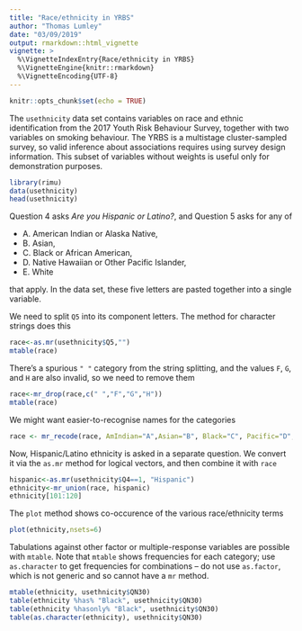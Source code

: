 ```yaml
---
title: "Race/ethnicity in YRBS"
author: "Thomas Lumley"
date: "03/09/2019"
output: rmarkdown::html_vignette
vignette: >
  %\VignetteIndexEntry{Race/ethnicity in YRBS}
  %\VignetteEngine{knitr::rmarkdown}
  %\VignetteEncoding{UTF-8}
---
```


```r
knitr::opts_chunk$set(echo = TRUE)
```

The `usethnicity` data set contains variables on race and ethnic identification from the 2017 Youth Risk Behaviour Survey, together with two variables on smoking behaviour.  The YRBS is a multistage cluster-sampled survey, so valid inference about associations requires using survey design information. This subset of variables without weights is useful only for demonstration purposes. 

```r
library(rimu)
data(usethnicity)
head(usethnicity)
```

Question 4 asks *Are you Hispanic or Latino?*, and Question 5 asks for any of  

- A. American Indian or Alaska Native, 
- B. Asian, 
- C. Black or African American, 
- D. Native Hawaiian or Other Pacific Islander, 
- E. White

that apply.  In the data set, these five letters are pasted together into a single variable.



We need to split `Q5` into its component letters. The \code{as.mr} method for character strings does this

```r
race<-as.mr(usethnicity$Q5,"")
mtable(race)
```

There's a spurious `" "` category from the string splitting, and the values `F`, `G`, and `H` are also invalid, so we need to remove them

```r
race<-mr_drop(race,c(" ","F","G","H"))
mtable(race)
```

We might want easier-to-recognise names for the categories

```r
race <- mr_recode(race, AmIndian="A",Asian="B", Black="C", Pacific="D", White="E")
```

Now, Hispanic/Latino ethnicity is asked in a separate question. We convert it via the `as.mr` method for logical vectors, and then combine it with `race`

```r
hispanic<-as.mr(usethnicity$Q4==1, "Hispanic")
ethnicity<-mr_union(race, hispanic)
ethnicity[101:120]
```

The `plot` method shows co-occurence of the various race/ethnicity terms

```r
plot(ethnicity,nsets=6)
```

Tabulations against other factor or multiple-response variables are possible with `mtable`.  Note that `mtable` shows frequencies for each category; use `as.character` to get frequencies for combinations -- do not use `as.factor`, which is not generic and so cannot have a `mr` method.

```r
mtable(ethnicity, usethnicity$QN30)
table(ethnicity %has% "Black", usethnicity$QN30)
table(ethnicity %hasonly% "Black", usethnicity$QN30)
table(as.character(ethnicity), usethnicity$QN30)
```